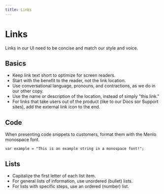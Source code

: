 ```yaml
---
title: Links
---
```


# Links

Links in our UI need to be concise and match our style and voice.

## Basics

-   Keep link text short to optimize for screen readers.
-   Start with the benefit to the reader, not the link location.
-   Use conversational language, pronouns, and contractions, as we do in our other copy.
-   Use the name or description of the location, instead of simply "this link."
-   For links that take users out of the product (like to our Docs sor Support sites), add the external link icon to the end.

## Code

When presenting code snippets to customers, format them with the Menlo monospace font.

```
var example = "This is an example string in a monospace font!";
```

## Lists

-   Capitalize the first letter of each list item.
-   For general lists of information, use unordered (bullet) lists.
-   For lists with specific steps, use an ordered (number) list.
